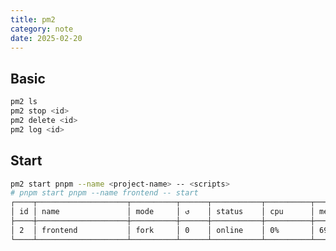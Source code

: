 ---
title: pm2
category: note
date: 2025-02-20
---

## Basic
```sh
pm2 ls
pm2 stop <id>
pm2 delete <id>
pm2 log <id>
```

## Start
```sh
pm2 start pnpm --name <project-name> -- <scripts>
# pnpm start pnpm --name frontend -- start
┌────┬────────────────────┬──────────┬──────┬───────────┬──────────┬──────────┐
│ id │ name               │ mode     │ ↺    │ status    │ cpu      │ memory   │
├────┼────────────────────┼──────────┼──────┼───────────┼──────────┼──────────┤
│ 2  │ frontend           │ fork     │ 0    │ online    │ 0%       │ 69.9mb   │
└────┴────────────────────┴──────────┴──────┴───────────┴──────────┴──────────┘
```